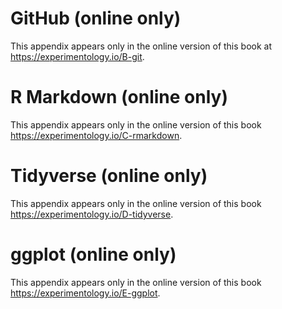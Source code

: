 # GitHub (online only) {#sec-git .unlisted}

This appendix appears only in the online version of this book at <https://experimentology.io/B-git>.

# R Markdown (online only) {#sec-rmarkdown}

This appendix appears only in the online version of this book <https://experimentology.io/C-rmarkdown>.

# Tidyverse (online only) {#sec-tidyverse}

This appendix appears only in the online version of this book <https://experimentology.io/D-tidyverse>.

# ggplot (online only) {#sec-ggplot}

This appendix appears only in the online version of this book <https://experimentology.io/E-ggplot>.
